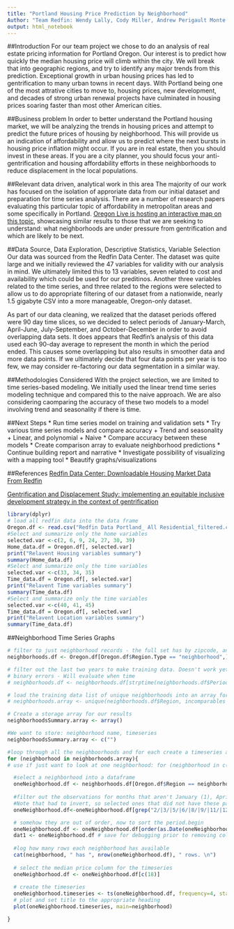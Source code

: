 ```yaml
---
title: "Portland Housing Price Prediction by Neighborhood"
Author: "Team Redfin: Wendy Lally, Cody Miller, Andrew Perigault Monte, Stephan Hoo-fatt, Jerrod Thomas"
output: html_notebook
---
```


[//]: # Tabset {.tabset .tabset-fade .tabset-pills}

##Introduction
For our team project we chose to do an analysis of real estate pricing information for Portland Oregon. Our interest is to predict how quickly the median housing price will climb within the city. We will break that into geographic regions, and try to identify any major trends from this prediction. 
Exceptional growth in urban housing prices has led to gentrification to many urban towns in recent days. With Portland being one of the most attrative cities to move to, housing prices, new development, and decades of strong urban renewal projects have culminated in housing prices soaring faster than most other American cities. 

##Business problem
In order to better understand the Portland housing market, we will be analyzing the trends in housing prices and attempt to predict the future prices of housing by neighborhood. This will provide us an indication of affordability and allow us to predict where the next bursts in housing price inflation might occur. If you are in real estate, then you should invest in these areas. If you are a city planner, you should focus your anti-gentrification and housing affordability efforts in these neighborhoods to reduce displacement in the local populations.

##Relevant data driven, analytical work in this area
The majority of our work has focused on the isolation of approriate data from our initial dataset and preparation for time series analysis. There are a number of research papers evaluating this particular topic of affordability in metropolitan areas and some specifically in Portland. [Oregon Live is hosting an interactive map on this topic](https://projects.oregonlive.com/maps/gentrification/), showcasing similar results to those that we are seeking to understand: what neighborhoods are under pressure from gentrification and which are likely to be next. 

##Data Source, Data Exploration, Descriptive Statistics, Variable Selection
Our data was sourced from the Redfin Data Center. The dataset was quite large and we initially reviewed the 47 variables for validity with our analysis in mind. We ultimately limited this to 13 variables, seven related to cost and availability which could be used for our preditinos. Another three variables related to the time series, and three related to the regions were selected to allow us to do appropriate filtering of our dataset from a nationwide, nearly 1.5 gigabyte CSV into a more manageable, Oregon-only dataset. 

As part of our data cleaning, we realized that the dataset periods offered were 90 day time slices, so we decided to select periods of January-March, April-June, July-September, and October-December in order to avoid overlapping data sets. It does appears that Redfin's analysis of this data used each 90-day average to represent the month in which the period ended. This causes some overlapping but also results in smoother data and more data points. If we ultimately decide that four data points per year is too few, we may consider re-factoring our data segmentation in a similar way.

##Methodologies Considered
With the project selection, we are limited to time series-based modeling. We initially used the linear trend time series modeling technique and compared this to the naive approach. We are also considering caomparing the accuracy of these two models to a model involving trend and seasonality if there is time.

##Next Steps
* Run time series model on training and validation sets
* Try various time series models and compare accuracy
    + Trend and seasonality
    + Linear, and polynomial 
    + Naive
* Compare accuracy between these models
* Create comparison array to evaluate neighborhood predictions
* Continue building report and narrative
* Investigate possibility of visualizing with a mapping tool
* Beautify graphs/visualizations

##References
[Redfin Data Center: Downloadable Housing Market Data From Redfin](https://www.redfin.com/blog/data-center)

[Gentrification and Displacement Study: implementing an equitable inclusive development strategy in the context of gentrification](https://www.portlandoregon.gov/bps/article/454027)
```r
library(dplyr)
# load all redfin data into the data frame
Oregon.df <- read.csv("Redfin Data Portland_ All Residential_filtered.csv")
#Select and summarize only the home variables
selected.var <-c(2, 6, 9, 24, 27, 30, 39)
Home_data.df = Oregon.df[, selected.var]
print("Relavent Housing variables summary")
summary(Home_data.df)
#Select and summarize only the time variables 
selected.var <-c(33, 34, 35)
Time_data.df = Oregon.df[, selected.var]
print("Relavent Time variables summary")
summary(Time_data.df)
#Select and summarize only the time variables 
selected.var <-c(40, 41, 45)
Time_data.df = Oregon.df[, selected.var]
print("Relavent Location variables summary")
summary(Time_data.df)
```
##Neighborhood Time Series Graphs
```r
# filter to just neighborhood records - the full set has by zipcode, and other breakdowns we don't care about
neighborhoods.df <- Oregon.df[Oregon.df$Region.Type == "neighborhood",]
```

```r
# filter out the last two years to make training data. Doesn't work yet, working on syntax.\
# binary errors - Will evaluate when time 
# neighborhoods.df <- neighborhoods.df[strptime(neighborhoods.df$Period.Begin, format="%m/%d/%Y") < strptime('1/Jan/2016:00:01:00',format='%d/%b/%Y:%H:%M:%S'),]

# load the training data list of unique neighborhoods into an array for iteration
# neighborhoods.array <- unique(neighborhoods.df$Region, incomparables = FALSE)
```

```r
# Create a storage array for our results
neighborhoodsSummary.array <- array()

#We want to store: neighborhood name, timeseries
neighborhoodsSummary.array <- c("")
```

```r
#loop through all the neighboorhoods and for each create a timeseries and print the plot
for (neighborhood in neighborhoods.array){
# use if just want to look at one neighborhood: for (neighborhood in c("Portland, OR - Rose City Park")){

  #select a neighborhood into a dataframe
  oneNeighborhood.df <- neighborhoods.df[Oregon.df$Region == neighborhood,]
  
  #filter out the observations for months that aren't January (1), April (4), July (7), October (10). 
  #Note that had to invert, so selected ones that did not have these patterns matched.
  oneNeighborhood.df<-oneNeighborhood.df[grep("2/|3/|5/|6/|8/|9/|11/|12/", oneNeighborhood.df$Period.Begin, invert = TRUE),]

  # somehow they are out of order, now to sort the period.begin
  oneNeighborhood.df <- oneNeighborhood.df[order(as.Date(oneNeighborhood.df$Period.Begin, format="%m/%d/%Y")),]
  dat1 <- oneNeighborhood.df # save for debugging prior to removing columns
  
  #log how many rows each neighborhood has available
  cat(neighborhood, " has ", nrow(oneNeighborhood.df), " rows. \n")
  
  # select the median price column for the timeseries
  oneNeighborhood.df <- oneNeighborhood.df[c(18)]
  
  # create the timeseries
  oneNeighborhood.timeseries <- ts(oneNeighborhood.df, frequency=4, start=c(2012,1))
  # plot and set title to the appropriate heading
  plot(oneNeighborhood.timeseries, main=neighborhood)

}

```
